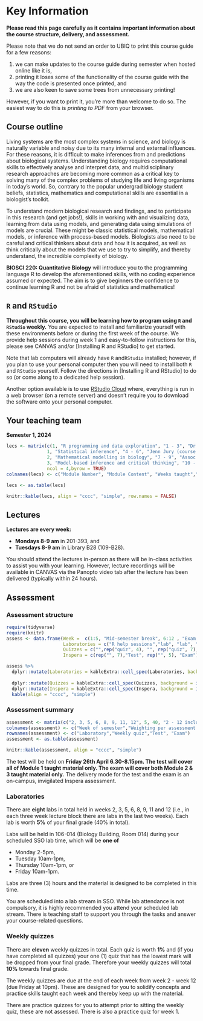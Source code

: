 
# Key Information {-}

<div class="alert alert-danger" role="alert">
<span><strong>**Please read this page carefully as it contains important information about the course structure, delivery, and assessment.**</span></strong>
</div>

Please note that we do not send an order to UBIQ to print this course guide for a few reasons:

 1. we can make updates to the course guide during semester when hosted online like it is,
 2. printing it loses some of the functionality of the course guide with the way the code is presented once printed, and
 3. we are also keen to save some trees from unnecessary printing! 
 
However, if you want to print it, you’re more than welcome to do so. The easiest way to do this is *printing to PDF* from your browser. 

## Course outline {-}

Living systems are the most complex systems in science, and biology is naturally variable and noisy due to its many internal and external influences. For these reasons, it is difficult to make inferences from and predictions about biological systems. Understanding biology requires computational skills to effectively analyse and interpret data, and multidisciplinary research approaches are becoming more common as a critical key to solving many of the complex problems of studying life and living organisms in today’s world. So, contrary to the popular undergrad biology student beliefs, statistics, mathematics and computational skills are essential in a biologist’s toolkit.

To understand modern biological research and findings, and to participate in this research (and get jobs!), skills in working with and visualizing data, learning from data using models, and generating data using simulations of models are crucial. These might be classic statistical models, mathematical models, or inference with process-based models. Biologists also need to be careful and critical thinkers about data and how it is acquired, as well as think critically about the models that we use to try to simplify, and thereby understand, the incredible complexity of biology.

**BIOSCI 220: Quantitative Biology** will introduce you to the programming language R to develop the aforementioned skills, with no coding experience assumed or expected. The aim is to give beginners the confidence to continue learning R and not be afraid of statistics and mathematics! 


##  `R` and `RStudio` {-}

<div class="alert alert-danger" role="alert"> 
<span><strong>Throughout this course, you will be learning how to program using `R` and `RStudio` weekly.</span></strong> You are expected to install and familiarize yourself with these environments before or during the first week of the course. We provide help sessions during week 1 and easy-to-follow instructions for this, please see CANVAS and/or [Installing R and RStudio] to get started.
</div>

Note that lab computers will already have `R` and`RStudio` installed; however, if you plan to use your personal computer then you will need to install both `R` and `RStudio` yourself. Follow the directions in [Installing R and RStudio] to do so (or come along to a dedicated help session).

Another option available is to use [RStudio Cloud](https://rstudio.cloud/) where, everything is run in a web browser (on a remote server) and doesn't require you to download the software onto your personal computer.


## Your teaching team {-}

**Semester 1, 2024**

```r
lecs <- matrix(c(1, "R programming and data exploration", "1 - 3", "Dr Charlotte Jones-Todd", 
               1, "Statistical inference", "4 - 6", "Jenn Jury (course coordinator)", 
               2, "Mathematical modelling in biology", "7 - 9", "Assoc. Prof. Jane Allison", 
               3, "Model-based inference and critical thinking", "10 - 12", "Prof. Alexei Drummond"), 
               ncol = 4,byrow = TRUE)
colnames(lecs) <- c("Module Number", "Module Content", "Weeks taught","Lecturer")

lecs <- as.table(lecs)
```

```r
knitr::kable(lecs, align = "cccc", "simple", row.names = FALSE)
```


## Lectures {-}

<div class="alert alert-danger" role="alert">

<span><strong>Lectures are every week:</span></strong>
 <ul>
  <li>**Mondays 8-9 am** in 201-393, and </li>
  <li>**Tuesdays 8-9 am** in Library B28 (109-B28). </li>
</ul>
</div>

You should attend the lectures in-person as there will be in-class activities to assist you with your learning. However, 
lecture recordings will be available in CANVAS via the Panopto video tab after the lecture has been delivered (typically within 24 hours).


## Assessment {-}

### Assessment structure {-}

```r
require(tidyverse)
require(knitr)
assess <- data.frame(Week =  c(1:5, "Mid-semester break", 6:12 , "Exam Period"), 
                     Laboratories = c("R help sessions","lab", "lab", "", "lab","", "lab", rep(c("","lab", "lab"), 2), ""), 
                     Quizzes = c("",rep("quiz", 4), "", rep("quiz", 7), ""), 
                     Inspera = c(rep("", 7),"Test", rep("", 5), "Exam"))

assess %>%
  dplyr::mutate(Laboratories = kableExtra::cell_spec(Laboratories, background = ifelse(Laboratories == "lab", "#ffb38a", 
  																																										 ifelse(Laboratories == "R help session", "#ffccd4", "")))) %>%
  dplyr::mutate(Quizzes = kableExtra::cell_spec(Quizzes, background = ifelse(Quizzes == "quiz", "#ADD8E6", ""))) %>%
  dplyr::mutate(Inspera = kableExtra::cell_spec(Inspera, background = ifelse(Inspera != "", "#CBC3E3", ""))) %>%
  kable(align = "cccc", "simple")
```

### Assessment summary {-}

```r
assessment <- matrix(c("2, 3, 5, 6, 8, 9, 11, 12", 5, 40, "2 - 12 inclusive", 1, 10, 7, 20, 20, "Exam period", 30, 30),ncol=3,byrow=TRUE)
colnames(assessment) <- c("Week of semester","Weighting per assessment (%)","Total weighting (%)")
rownames(assessment) <- c("Laboratory","Weekly quiz","Test", "Exam")
assessment <- as.table(assessment)
```
```r
knitr::kable(assessment, align = "cccc", "simple")
```

<div class="alert alert-danger" role="alert">
The test will be held on **Friday 26th April 6.30-8.15pm. The test will cover all of Module 1 taught material only. The exam will cover both Module 2 & 3 taught material only.**
The delivery mode for the test and the exam is an on-campus, invigilated Inspera assessment.
</div>


### Laboratories {-}

<div class="alert alert-danger" role="alert">
There are **eight** labs in total held in weeks 2, 3, 5, 6, 8, 9, 11 and 12 (i.e., in each three week lecture block there are labs in the last two weeks). Each lab is worth **5%** of your final grade (40% in total).

Labs will be held in 106-014 (Biology Building, Room 014) during your scheduled SSO lab time, which will be **one of** 
<ul>
<li>Monday 2-5pm, </li>
<li>Tuesday 10am-1pm, </li>
<li>Thursday 10am-1pm, or</li>
<li>Friday 10am-1pm.</li
</ul>

</div>

Labs are three (3) hours and the material is designed to be completed in this time. 

You are scheduled into a lab stream in SSO. While lab attendance is not compulsory, it is highly recommended you attend your scheduled lab stream. There is teaching staff to support you through the tasks and answer your course-related questions.


### Weekly quizzes {-}

<div class="alert alert-danger" role="alert"> There are **eleven** weekly quizzes in total. Each quiz is worth **1%** and (if you have completed all quizzes) your one (1) quiz that has the lowest mark will be dropped from your final grade. Therefore your weekly quizzes will total **10%** towards final grade.
</div>

The weekly quizzes are due at the end of each week from week 2 - week 12 (due Friday at 10pm). These are designed for you to solidify concepts and practice skills taught each week and thereby keep up with the material.

There are practice quizzes for you to attempt prior to sitting the weekly quiz, these are not assessed. There is also a practice quiz for week 1.


